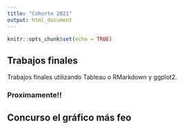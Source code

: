 ```yaml
---
title: "Cohorte 2021"
output: html_document
---
```


```r
knitr::opts_chunk$set(echo = TRUE)
```
## Trabajos finales

Trabajos finales utilizando Tableau o RMarkdown y ggplot2. 

### Proximamente!!

## Concurso el gráfico más feo


